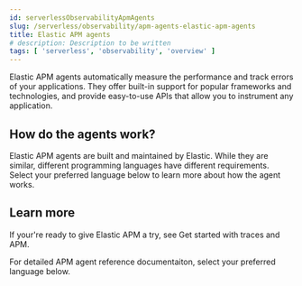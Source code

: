 ```yaml
---
id: serverlessObservabilityApmAgents
slug: /serverless/observability/apm-agents-elastic-apm-agents
title: Elastic APM agents
# description: Description to be written
tags: [ 'serverless', 'observability', 'overview' ]
---
```



<Testing />



Elastic APM agents automatically measure the performance and track errors of your applications.
They offer built-in support for popular frameworks and technologies, and provide easy-to-use APIs that allow you to instrument any application.

## How do the agents work?

Elastic APM agents are built and maintained by Elastic. While they are similar, different programming languages have different requirements. Select your preferred language below to learn more about how the agent works.

<DocTabs hasBorder>
  <DocTab name="Java"><Java /></DocTab>
  <DocTab name="Node.js"><Node /></DocTab>
  <DocTab name="Python"><Python /></DocTab>
  <DocTab name="Ruby"><Ruby /></DocTab>
  <DocTab name="Go"><Go /></DocTab>
  <DocTab name=".NET"><Net /></DocTab>
  <DocTab name="PHP"><Php /></DocTab>
</DocTabs>

## Learn more

If your're ready to give Elastic APM a try, see <DocLink id="serverlessObservabilityApmGetStarted">Get started with traces and APM</DocLink>.

For detailed APM agent reference documentaiton, select your preferred language below.

<DocTabs hasBorder>
  <DocTab name="Java"><JavaRef /></DocTab>
  <DocTab name="Node.js"><NodeRef /></DocTab>
  <DocTab name="Python"><PythonRef /></DocTab>
  <DocTab name="Ruby"><RubyRef /></DocTab>
  <DocTab name="Go"><GoRef /></DocTab>
  <DocTab name=".NET"><NetRef /></DocTab>
  <DocTab name="PHP"><PhpRef /></DocTab>
</DocTabs>